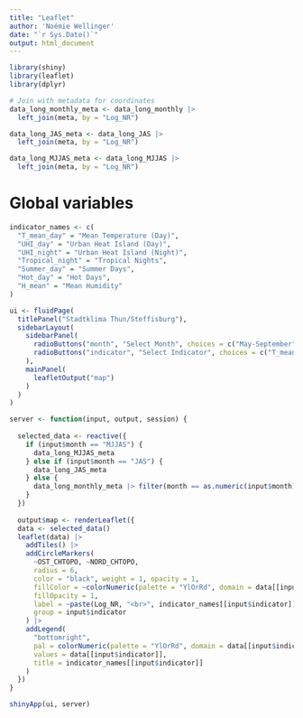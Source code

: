 ```yaml
---
title: "Leaflet"
author: 'Noémie Wellinger'
date: "`r Sys.Date()`"
output: html_document
---
```



```r
library(shiny)
library(leaflet)
library(dplyr)
```

```r
# Join with metadata for coordinates
data_long_monthly_meta <- data_long_monthly |>
  left_join(meta, by = "Log_NR")

data_long_JAS_meta <- data_long_JAS |>
  left_join(meta, by = "Log_NR")

data_long_MJJAS_meta <- data_long_MJJAS |>
  left_join(meta, by = "Log_NR")
```

# Global variables
```r
indicator_names <- c(
  "T_mean_day" = "Mean Temperature (Day)",
  "UHI_day" = "Urban Heat Island (Day)",
  "UHI_night" = "Urban Heat Island (Night)",
  "Tropical_night" = "Tropical Nights",
  "Summer_day" = "Summer Days",
  "Hot_day" = "Hot Days",
  "H_mean" = "Mean Humidity"
)
```

```r
ui <- fluidPage(
  titlePanel("Stadtklima Thun/Steffisburg"),
  sidebarLayout(
    sidebarPanel(
      radioButtons("month", "Select Month", choices = c("May-September" = "MJJAS", "July-September" = "JAS", unique(monthly_data$month)), selected = "MJJAS", inline = TRUE),
      radioButtons("indicator", "Select Indicator", choices = c("T_mean_day", "UHI_day", "UHI_night", "Tropical_night", "Summer_day", "Hot_day", "H_mean"), selected = "T_mean_day", inline = TRUE)
    ),
    mainPanel(
      leafletOutput("map")
    )
  )
)

server <- function(input, output, session) {
  
  selected_data <- reactive({
    if (input$month == "MJJAS") {
      data_long_MJJAS_meta
    } else if (input$month == "JAS") {
      data_long_JAS_meta
    } else {
      data_long_monthly_meta |> filter(month == as.numeric(input$month))
    }
  })
  
  output$map <- renderLeaflet({
  data <- selected_data()
  leaflet(data) |> 
    addTiles() |> 
    addCircleMarkers(
      ~OST_CHTOPO, ~NORD_CHTOPO,
      radius = 6,
      color = "black", weight = 1, opacity = 1,
      fillColor = ~colorNumeric(palette = "YlOrRd", domain = data[[input$indicator]])(data[[input$indicator]]),
      fillOpacity = 1,
      label = ~paste(Log_NR, "<br>", indicator_names[[input$indicator]], ": ", round(data[[input$indicator]], 2)),
      group = input$indicator
    ) |> 
    addLegend(
      "bottomright",
      pal = colorNumeric(palette = "YlOrRd", domain = data[[input$indicator]]),
      values = data[[input$indicator]],
      title = indicator_names[[input$indicator]]
    )
  })
}

shinyApp(ui, server)
```

